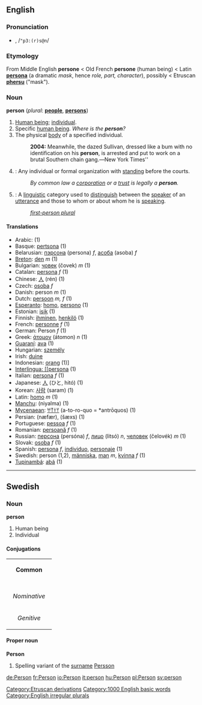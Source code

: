 ==English==
===Pronunciation===
*{{IPA|/ˈpɜː(r)sən/}}, /<tt>"p3:(r)s@n</tt>/

===Etymology===
From Middle English '''persone''' < Old French '''persone''' (human being) < Latin '''[[persona]]''' (a dramatic ''mask'', hence ''role, part, character''), possibly < Etruscan '''[[phersu]]''' ("mask").

===Noun===
'''person''' (''plural'': '''[[people]]''', '''[[persons]]''')

#[[Human being]]; [[individual]].
#Specific [[human being]]. ''Where is the '''person'''?''
#The physical [[body]] of a specified individual.
#:'''2004:''' Meanwhile, the dazed Sullivan, dressed like a bum with no identification on his '''person''', is arrested and put to work on a brutal Southern chain gang.'' — ''New York Times''
#{{Law}}: Any individual or formal organization with [[standing]] before the courts.
#:''By common law a [[corporation]] or a [[trust]] is legally a '''person'''.''
#{{grammar}}: A [[linguistic]] category used to [[distinguish]] between the [[speaker]] of an [[utterance]] and those to whom or about whom he is [[speaking]].
#:''[[first-person plural]]''

====Translations====
*Arabic: {{ARchar|[[شخص|شَخص]]}} {{IPAchar|(ʃáxʂ)}} (1)
*Basque: [[pertsona]] (1)
*Belarusian: [[пэрсона]] (persona) ''f'', [[асоба]] (asoba) ''f''
*[[Breton]]: [[den]] ''m'' (1)
*Bulgarian: [[човек]] (čovek) ''m'' (1)
*Catalan: [[persona]] ''f'' (1)
*Chinese: [[人]] (rén) (1)
*Czech: [[osoba]] ''f''
*Danish: person ''m'' (1)
*Dutch: [[persoon]] ''m, f'' (1)
*[[Esperanto]]: [[homo]], [[persono]] (1)
*Estonian: [[isik]] (1)
*Finnish: [[ihminen]], [[henkilö]] (1)
*French: [[personne]] ''f'' (1)
*German: Person ''f'' (1)
*Greek: [[άτομον]] (átomon) ''n'' (1)
*[[Guaraní]]: [[ava]] (1)
*Hungarian: [[személy]]
*Irish: [[duine]]
*Indonesian: [[orang]] (1)]
*[[Interlingua: [[persona]] (1)
*Italian: [[persona]] ''f'' (1)
*Japanese: [[人]] (ひと, hitó) (1)
*Korean: [[사람]] (saram) (1)
*Latin: [[homo]] ''m'' (1)
*[[Manchu]]: (niyalma) (1)
*[[Mycenaean]]: [[𐀀𐀵𐀫𐀦]] (a-to-ro-quo = *antrōquos) (1)
*Persian: {{ARchar|[[نفر|نَفَر]]}} (næfær), {{ARchar|[[شخص|شَخص]]}} (šæxs) (1)
*Portuguese: [[pessoa]] ''f'' (1)
*Romanian: [[persoană]] ''f'' (1)
*Russian: [[персона]] (persóna) ''f'', [[лицо]] (litsó) ''n'', [[человек]] (čelovék) ''m'' (1)
*Slovak: [[osoba#Slovak|osoba]] ''f'' (1)
*Spanish: [[persona]] ''f'', [[individuo]], [[personaje]] (1)
*Swedish: person (1,2), [[människa]], [[man]] ''m'', [[kvinna]] ''f'' (1)
*[[Tupinambá]]: [[abá]] (1)
----

==Swedish==
===Noun===
'''person'''
#Human being
#Individual
====Conjugations====
{| border=1 cellspacing=0 
| bgcolor=#FFFFF0 colspan=5 align=center | '''Common''' 
|- 
|- bgcolor=#FFFFF0 align=center 
! rowspan=2 | 
| colspan=2 | ''Singular'' 
| colspan=2 | ''Plural'' 
|- bgcolor=#FFFFF0 align=center 
| width=105 | ''Indefinite'' 
| width=105 | ''Definite'' 
| width=105 | ''Indefinite'' 
|  width=105 | ''Definite'' 
|- align=center 
| width=105 bgcolor=#FFFFF0 | ''Nominative'' 
| [[person]] 
| [[personen]] 
| [[personer]] 
| [[personerna]] 
|- align=center 
| width=105 bgcolor=#FFFFF0 | ''Genitive'' 
| [[persons]] 
| [[personens]] 
| [[personers]] 
| [[personernas]]
|}
====Proper noun====
'''Person'''
#Spelling variant of the [[surname]] [[Persson]]
[[Category:Etruscan derivations]]
[[Category:1000 English basic words]]
[[Category:English irregular plurals]]

[[de:Person]]
[[fr:Person]]
[[io:Person]]
[[it:person]]
[[hu:Person]]
[[pl:Person]]
[[sv:person]]